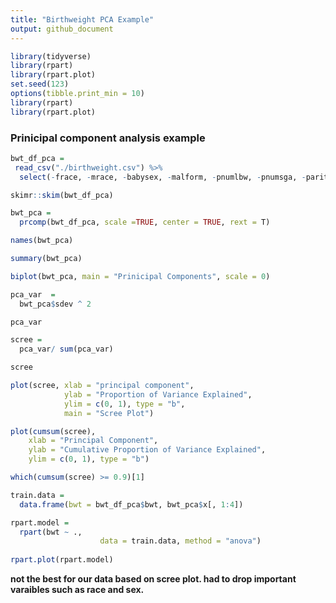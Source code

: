 ```yaml
---
title: "Birthweight PCA Example"
output: github_document
---
```


```r

library(tidyverse)
library(rpart)
library(rpart.plot)
set.seed(123)
options(tibble.print_min = 10)
library(rpart)
library(rpart.plot)
```

### Prinicipal component analysis example

```r

bwt_df_pca =
 read_csv("./birthweight.csv") %>%
  select(-frace, -mrace, -babysex, -malform, -pnumlbw, -pnumsga, -parity)

skimr::skim(bwt_df_pca)

bwt_pca =
  prcomp(bwt_df_pca, scale =TRUE, center = TRUE, rext = T)

names(bwt_pca) 

summary(bwt_pca)

biplot(bwt_pca, main = "Prinicipal Components", scale = 0)

pca_var  =
  bwt_pca$sdev ^ 2

pca_var

scree =
  pca_var/ sum(pca_var)

scree

plot(scree, xlab = "principal component",
            ylab = "Proportion of Variance Explained",
            ylim = c(0, 1), type = "b",
            main = "Scree Plot")

plot(cumsum(scree),
    xlab = "Principal Component",
    ylab = "Cumulative Proportion of Variance Explained",
    ylim = c(0, 1), type = "b")

which(cumsum(scree) >= 0.9)[1]

train.data =
  data.frame(bwt = bwt_df_pca$bwt, bwt_pca$x[, 1:4])

rpart.model = 
  rpart(bwt ~ .,
                    data = train.data, method = "anova")
 
rpart.plot(rpart.model)
```

**not the best for our data based on scree plot. had to drop important varaibles such as race and sex.** 